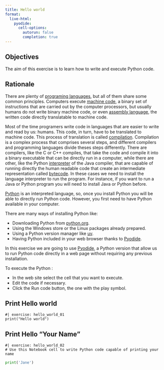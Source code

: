 ```yaml
---
title: Hello world
format:
  live-html:
    pyodide:
      cell-options:
        autorun: false
        completion: true
---
```




## Objectives

The aim of this exercise is to learn how to write and execute Python code.

## Rationale

There are plenty of [programing languages](https://en.wikipedia.org/wiki/List_of_programming_languages), but all of them share some common principles.
Computers execute [machine code](https://en.wikipedia.org/wiki/Machine_code), a binary set of instructions that are carried out by the computer processors, but usually humans do not write binary machine code, or even [assembly language](https://en.wikipedia.org/wiki/Assembly_language), the written code directly translatable to machine code.

Most of the time programers write code in languages that are easier to write and read by us: humans. This code, in turn, have to be translated to machine code. This process of translation is called [compilation](https://en.wikipedia.org/wiki/Compiler). Compilation is a complex process that comprises several steps, and different compilers and programming languages divide theses steps differently.
There are compilers, like the C or C++ compiles, that take the code and compile it into a binary executable that can be directly run in a computer, while there are other, like the Python [interpreter](https://en.wikipedia.org/wiki/Interpreter_(computing)) of the Java compiler, that are capable of running directly the human readable code that create an intermediate representation called [bytecode](https://en.wikipedia.org/wiki/Bytecode).
In these cases we need to install the language interpreter to run the program. For instance, if you want to run a Java or Python program you will need to install Java or Python before.

[Python](https://en.wikipedia.org/wiki/Python_(programming_language)) is an interpreted language, so, once you install Python you will be able to directly run Python code.
However, you first need to have Python available in your computer.

There are many ways of installing Python like:

  - Downloading Python from [python.org](https://www.python.org/).
  - Using the Windows store or the Linux packages already prepared.
  - Using a Python version manager like [uv](https://docs.astral.sh/uv/).
  - Having Python included in your web browser thanks to [Pyodide](https://pyodide.org/).

In this exercise we are going to use [Pyodide](https://pyodide.org/), a Python version that allow us to run Python code directly in a web page without requiring any previous installation.

To execute the Python :

  - In the web site select the cell that you want to execute.
  - Edit the code if necessary.
  - Click the Run code button, the one with the play symbol.

## Print Hello world

```pyodide
#| exercise: hello_world_01
print("Hello world")
```

## Print Hello "Your Name"

```pyodide
#| exercise: hello_world_02
# Use this Notebook cell to write Python code capable of printing your name
```

::: { .solution exercise="hello_world_02" }
::: { .callout-tip collapse="false"}

```python
print('Jane')
```

:::
:::

